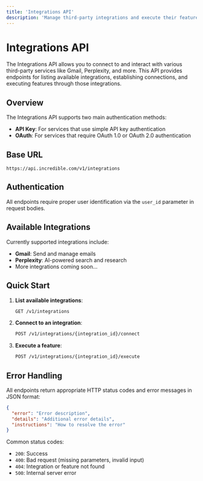 ```yaml
---
title: 'Integrations API'
description: 'Manage third-party integrations and execute their features'
---
```


# Integrations API

The Integrations API allows you to connect to and interact with various third-party services like Gmail, Perplexity, and more. This API provides endpoints for listing available integrations, establishing connections, and executing features through those integrations.

## Overview

The Integrations API supports two main authentication methods:
- **API Key**: For services that use simple API key authentication
- **OAuth**: For services that require OAuth 1.0 or OAuth 2.0 authentication

## Base URL

```
https://api.incredible.com/v1/integrations
```

## Authentication

All endpoints require proper user identification via the `user_id` parameter in request bodies.

## Available Integrations

Currently supported integrations include:

- **Gmail**: Send and manage emails
- **Perplexity**: AI-powered search and research
- More integrations coming soon...

## Quick Start

1. **List available integrations**:
   ```bash
   GET /v1/integrations
   ```

2. **Connect to an integration**:
   ```bash
   POST /v1/integrations/{integration_id}/connect
   ```

3. **Execute a feature**:
   ```bash
   POST /v1/integrations/{integration_id}/execute
   ```

## Error Handling

All endpoints return appropriate HTTP status codes and error messages in JSON format:

```json
{
  "error": "Error description",
  "details": "Additional error details",
  "instructions": "How to resolve the error"
}
```

Common status codes:
- `200`: Success
- `400`: Bad request (missing parameters, invalid input)
- `404`: Integration or feature not found
- `500`: Internal server error
